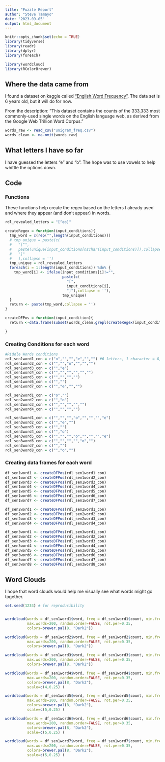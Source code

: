 ```yaml
---
title: "Puzzle Report"
author: "Steve Tamayo"
date: "2023-09-05"
output: html_document
---
```


```r
knitr::opts_chunk$set(echo = TRUE)
library(tidyverse)
library(readr)
library(dplyr)
library(foreach)

library(wordcloud)
library(RColorBrewer)
```

## Where the data came from
I found a dataset on kaggle called <a href="https://www.kaggle.com/datasets/rtatman/english-word-frequency">"English Word Frequency"</a>. The data set is 6 years old, but it will do for now. 

From the description:
"This dataset contains the counts of the 333,333 most commonly-used single words on the English language web, as derived from the Google Web Trillion Word Corpus."
 
```r
words_raw <- read_csv("unigram_freq.csv")
words_clean <- na.omit(words_raw)
```

## What letters I have so far
I have guessed the letters "e" and "o". The hope was to use vowels to help whittle the options down. 

## Code

### Functions
These functions help create the regex based on the letters I already used and where they appear (and don't appear) in words.
```r
rdl_revealed_letters = "[^eo]"

createRegex = function(input_conditions){
  tmp_word = c(rep("",length(input_conditions)))
  # tmp_unique = paste(c(
  #   "[^",
  #   paste(unique(input_conditions[nzchar(input_conditions)]),collapse = ''),
  #   "]"
  #   ),collapse = '')
  tmp_unique = rdl_revealed_letters
  foreach(i = 1:length(input_conditions)) %do% {
    tmp_word[i] <- ifelse(input_conditions[i]!="",
                          paste(c(
                            "[",
                            input_conditions[i],
                            "]"),collapse = ''),
                          tmp_unique)
  }
  return <- paste(tmp_word,collapse = '')
}

createDFPos = function(input_condition){
  return <-data.frame(subset(words_clean,grepl(createRegex(input_condition),word) & nchar(word, keepNA=FALSE)==length(input_condition)))

}
```

### Creating Conditions for each word
```r
#Riddle Words conditions
rdl_sen1word1_con = c("o","","","e","","") #6 letters, 1 character = O, 4 character = e
rdl_sen1word2_con = c("","","o","","","")
rdl_sen1word3_con = c("","e")
rdl_sen1word4_con = c("","","","","","")
rdl_sen1word5_con = c("","","","")
rdl_sen1word6_con = c("","")
rdl_sen1word7_con = c("","e","","")

rdl_sen2word1_con = c("o","")
rdl_sen2word2_con = c("","o")
rdl_sen2word3_con = c("","","","","")
rdl_sen2word4_con = c("","","","")

rdl_sen3word1_con = c("","","","o","","","","e")
rdl_sen3word2_con = c("","e","")
rdl_sen3word3_con = c("","")
rdl_sen3word4_con = c("","o")
rdl_sen3word5_con = c("","","","o","","","","e")
rdl_sen3word6_con = c("","","","","o","")
rdl_sen3word7_con = c("","")
rdl_sen3word8_con = c("","o","")
```

### Creating data frames for each word
```r
df_sen1word1 <- createDFPos(rdl_sen1word1_con)
df_sen1word2 <- createDFPos(rdl_sen1word2_con)
df_sen1word3 <- createDFPos(rdl_sen1word3_con)
df_sen1word4 <- createDFPos(rdl_sen1word4_con)
df_sen1word5 <- createDFPos(rdl_sen1word5_con)
df_sen1word6 <- createDFPos(rdl_sen1word6_con)
df_sen1word7 <- createDFPos(rdl_sen1word7_con)

df_sen2word1 <- createDFPos(rdl_sen2word1_con)
df_sen2word2 <- createDFPos(rdl_sen2word2_con)
df_sen2word3 <- createDFPos(rdl_sen2word3_con)
df_sen2word4 <- createDFPos(rdl_sen2word4_con)

df_sen3word1 <- createDFPos(rdl_sen3word1_con)
df_sen3word2 <- createDFPos(rdl_sen3word2_con)
df_sen3word3 <- createDFPos(rdl_sen3word3_con)
df_sen3word4 <- createDFPos(rdl_sen3word4_con)
df_sen3word5 <- createDFPos(rdl_sen3word5_con)
df_sen3word6 <- createDFPos(rdl_sen3word6_con)
df_sen3word7 <- createDFPos(rdl_sen3word7_con)
df_sen3word8 <- createDFPos(rdl_sen3word8_con)
```

## Word Clouds
I hope that word clouds would help me visually see what words might go together.

```r

set.seed(1234) # for reproducibility 


wordcloud(words = df_sen1word1$word, freq = df_sen1word1$count, min.freq = 100,
          max.words=200, random.order=FALSE, rot.per=0.35,
          colors=brewer.pal(8, "Dark2"))

wordcloud(words = df_sen1word2$word, freq = df_sen1word2$count, min.freq = 10000,
          max.words=200, random.order=FALSE, rot.per=0.35,
          colors=brewer.pal(8, "Dark2"))

wordcloud(words = df_sen1word3$word, freq = df_sen1word3$count, min.freq = 100,
          max.words=200, random.order=FALSE, rot.per=0.35,
          colors=brewer.pal(8, "Dark2"))

wordcloud(words = df_sen1word4$word, freq = df_sen1word4$count, min.freq = 100,
          max.words=200, random.order=FALSE, rot.per=0.35,
          colors=brewer.pal(8, "Dark2"),
          scale=c(4,0.25) )

wordcloud(words = df_sen1word5$word, freq = df_sen1word5$count, min.freq = 100,
          max.words=200, random.order=FALSE, rot.per=0.35,
          colors=brewer.pal(8, "Dark2"),
          scale=c(5,0.25) )

wordcloud(words = df_sen1word6$word, freq = df_sen1word6$count, min.freq = 100,
          max.words=200, random.order=FALSE, rot.per=0.35,
          colors=brewer.pal(8, "Dark2"),
          scale=c(5,0.25) )

wordcloud(words = df_sen1word7$word, freq = df_sen1word7$count, min.freq = 100,
          max.words=200, random.order=FALSE, rot.per=0.35,
          colors=brewer.pal(8, "Dark2"),
          scale=c(5,0.25) )


```

